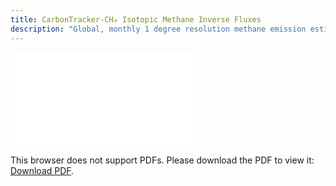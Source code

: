 ```yaml
---
title: CarbonTracker-CH₄ Isotopic Methane Inverse Fluxes
description: "Global, monthly 1 degree resolution methane emission estimates from microbial, fossil and pyrogenic sources derived using inverse modeling, version 2023"
---
```

<object data="./reports/ct-ch4-monthgrid-v2023_Processing and Verification Report.pdf" type="application/pdf" width="1024px" height="1000px">
    <embed src="./reports/ct-ch4-monthgrid-v2023_Processing and Verification Report.pdf">
        <p>This browser does not support PDFs. Please download the PDF to view it: <a href="./reports/ct-ch4-monthgrid-v2023_Processing and Verification Report.pdf">Download PDF</a>.</p>
    </embed>
</object>